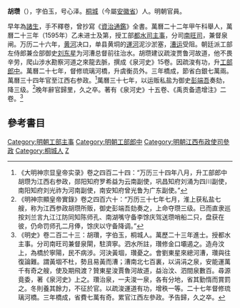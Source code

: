 '''胡瓒'''（{{bd|?||?|}}），字伯玉，号心泽。[[桐城|桐城]]（今屬[[安徽省|安徽省]]）人。明朝官員。

早年為[[諸生|諸生]]，手不釋卷，曾抄寫《[[資治通鑑|資治通鑑]]》全書。萬曆二十二年甲午科舉人，萬曆二十三年（1595年）乙未进士及第，授工部[[都水司|都水司]][[主事|主事]]，分司[[南旺司|南旺司]]，兼督泉闸。万历二十六年，[[黄河|黄河]]决口，单县黄垌的[[運河|運河]]泥沙淤塞，[[漕运|漕运]]受阻。朝廷派工部左侍郎兼佥部御史[[刘东星|刘东星]]为河漕总督前往治水。胡瓒建议疏浚贾鲁河故道，他不畏辛劳，爬山涉水勘察河道之來龍去脈，撰成《泉河史》15卷。因疏浚有功，升[[工部郎中|工部郎中]]。萬曆二十七年，督修琉璃河橋，升虞衡员外。三年橋成，節省白銀七萬兩。萬曆三十四年官至江西右参政。<ref>《大明神宗显皇帝实录》卷之四百二十四：“万历三十四年八月，升工部郎中胡瓒为江西右参政，郧阳知府罗希益为云南副使，巩昌知府刘涌为四川副使，南阳知府刘光祚为河南副使，南安知府曾光鲁为广东副使。”</ref>萬曆三十七年，以运贩私盐为御史[[彭端吾|彭端吾]]奏劾，降三级。<ref>《明神宗顯皇帝實錄》卷之四百六十：“万历三十七年七月，淮上获私盐七艘，称为江西参政胡瓒所贩，御史彭端吾劾奏之，上命夺瓒三级。已而直隶巡按刘兰言九江江防同知陈师孔、南湖嘴守备李馀庆驾送瓒哨船二只，盘获在彼，仍命罚师孔二月俸，馀庆以守备降调。”</ref>晚年辭官歸里，久之卒。著有《泉河史》十五卷、《禹贡备遗增注》二卷。<ref>《明史》卷二百二十三：胡瓚，字伯玉，桐城人。萬歷二十三年進士。授都水主事。分司南旺司兼督泉閘，駐濟寧。泗水所註，瓚修金口壩遏之。造舟汶上，為橋於寧陽，民不病涉。河決黃堌，瓚憂之。會劉東星來總河漕，瓚與往復論難。謂黃堌不杜，勢且易黃而漕；漕南北七百裏，以涓涓之泉，安能運萬千有奇之艘，使及期飛渡？贊東星浚賈魯河故道，益治汶、泗間泉數百。尋源竟委，著《泉河史》上之。瓚治泉，一夫浚一泉，各有分地，省其勤惰而賞罰之。冬則養其餘力，不征於官。以疏浚運道有功，增秩一等。二十七年督修琉璃河橋。三年橋成，省費七萬有奇。累官江西左參政。予告歸，久之卒。</ref>

== 參考書目 ==
{{reflist}}
{{萬曆二十三年乙未科殿試金榜}}
{{DEFAULTSORT:Hu胡}}
[[Category:明朝工部主事|Category:明朝工部主事]]
[[Category:明朝工部郎中|Category:明朝工部郎中]]
[[Category:明朝江西布政使司參政|Category:明朝江西布政使司參政]]
[[Category:桐城人|Category:桐城人]]
[[Category:胡姓|Z]]